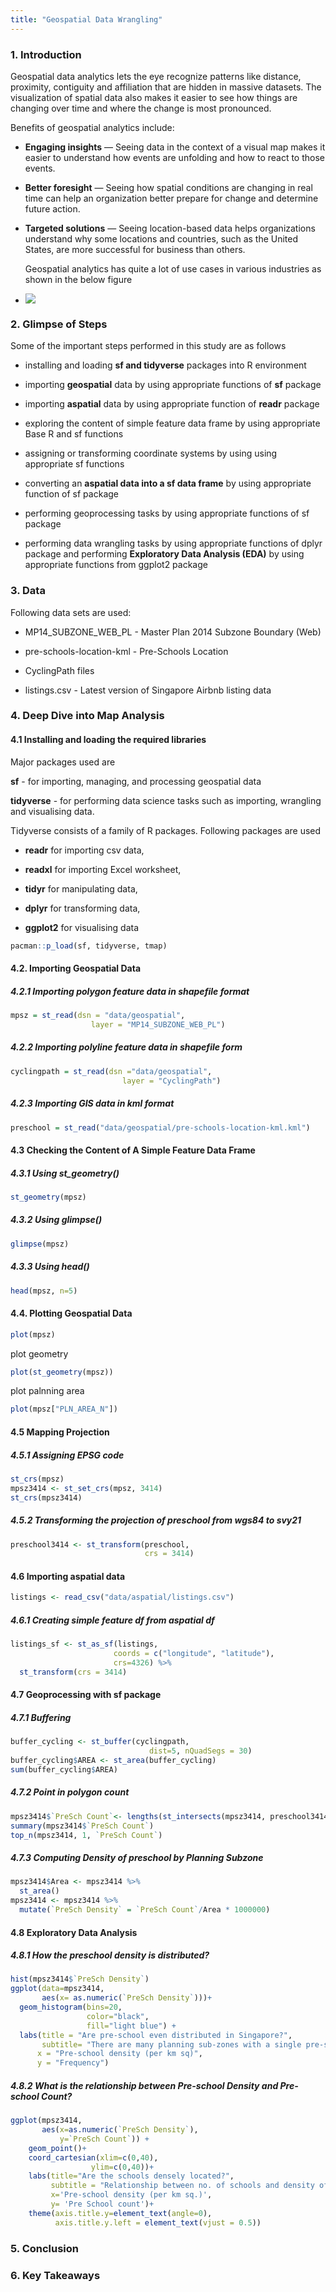```yaml
---
title: "Geospatial Data Wrangling"
---
```


### 1. Introduction

Geospatial data analytics lets the eye recognize patterns like distance, proximity, contiguity and affiliation that are hidden in massive datasets. The visualization of spatial data also makes it easier to see how things are changing over time and where the change is most pronounced.

Benefits of geospatial analytics include:

-   **Engaging insights** --- Seeing data in the context of a visual map makes it easier to understand how events are unfolding and how to react to those events.

-   **Better foresight** --- Seeing how spatial conditions are changing in real time can help an organization better prepare for change and determine future action.

-   **Targeted solutions** --- Seeing location-based data helps organizations understand why some locations and countries, such as the United States, are more successful for business than others.

    Geospatial analytics has quite a lot of use cases in various industries as shown in the below figure

-   <div>

    ![](images/geospatial.jpg){fig-align="center"}

    </div>

### 2. Glimpse of Steps

Some of the important steps performed in this study are as follows

-   installing and loading **sf and tidyverse** packages into R environment

-   importing **geospatial** data by using appropriate functions of **sf** package

-   importing **aspatial** data by using appropriate function of **readr** package

-   exploring the content of simple feature data frame by using appropriate Base R and sf functions

-   assigning or transforming coordinate systems by using using appropriate sf functions

-   converting an **aspatial data into a sf data frame** by using appropriate function of sf package

-   performing geoprocessing tasks by using appropriate functions of sf package

-   performing data wrangling tasks by using appropriate functions of dplyr package and performing **Exploratory Data Analysis (EDA)** by using appropriate functions from ggplot2 package

### 3. Data

Following data sets are used:

-   MP14_SUBZONE_WEB_PL - Master Plan 2014 Subzone Boundary (Web)

-   pre-schools-location-kml - Pre-Schools Location

-   CyclingPath files

-   listings.csv - Latest version of Singapore Airbnb listing data

### 4. Deep Dive into Map Analysis

#### 4.1 Installing and loading the required libraries

Major packages used are

**sf** - for importing, managing, and processing geospatial data

**tidyverse** - for performing data science tasks such as importing, wrangling and visualising data.

Tidyverse consists of a family of R packages. Following packages are used

-   **readr** for importing csv data,

-   **readxl** for importing Excel worksheet,

-   **tidyr** for manipulating data,

-   **dplyr** for transforming data,

-   **ggplot2** for visualising data

```r
pacman::p_load(sf, tidyverse, tmap)
```

#### 4.2. Importing Geospatial Data

##### 4.2.1 Importing polygon feature data in shapefile format

```r
mpsz = st_read(dsn = "data/geospatial", 
                  layer = "MP14_SUBZONE_WEB_PL")
```

##### 4.2.2 Importing polyline feature data in shapefile form

```r
cyclingpath = st_read(dsn ="data/geospatial", 
                         layer = "CyclingPath")
```

##### 4.2.3 Importing GIS data in kml format

```r
preschool = st_read("data/geospatial/pre-schools-location-kml.kml")
```

#### 4.3 Checking the Content of A Simple Feature Data Frame

##### 4.3.1 Using *st_geometry()*

```r
st_geometry(mpsz)

```

##### 4.3.2 Using glimpse()

```r
glimpse(mpsz)
```

##### 4.3.3 Using *head()*

```r
head(mpsz, n=5)  
```

#### 4.4. Plotting Geospatial Data

```r
plot(mpsz)
```

plot geometry

```r
plot(st_geometry(mpsz))
```

plot palnning area

```r
plot(mpsz["PLN_AREA_N"])
```

#### 4.5 Mapping Projection

##### 4.5.1 Assigning EPSG code

```r
st_crs(mpsz)
mpsz3414 <- st_set_crs(mpsz, 3414)
st_crs(mpsz3414)
```

##### 4.5.2 Transforming the projection of preschool from wgs84 to svy21

```r
preschool3414 <- st_transform(preschool, 
                              crs = 3414)
```

#### 4.6 Importing aspatial data

```r
listings <- read_csv("data/aspatial/listings.csv")
```

##### 4.6.1 Creating simple feature df from aspatial df

```r
listings_sf <- st_as_sf(listings, 
                       coords = c("longitude", "latitude"),
                       crs=4326) %>%
  st_transform(crs = 3414)
```

#### 4.7 Geoprocessing with sf package

##### 4.7.1 Buffering

```r
buffer_cycling <- st_buffer(cyclingpath, 
                               dist=5, nQuadSegs = 30)
buffer_cycling$AREA <- st_area(buffer_cycling)
sum(buffer_cycling$AREA)
```

##### 4.7.2 Point in polygon count

```r
mpsz3414$`PreSch Count`<- lengths(st_intersects(mpsz3414, preschool3414))
summary(mpsz3414$`PreSch Count`)
top_n(mpsz3414, 1, `PreSch Count`)
```

##### 4.7.3 Computing Density of preschool by Planning Subzone

```r
mpsz3414$Area <- mpsz3414 %>%
  st_area()
mpsz3414 <- mpsz3414 %>%
  mutate(`PreSch Density` = `PreSch Count`/Area * 1000000)
```

#### 4.8 Exploratory Data Analysis

##### 4.8.1 How the preschool density is distributed?

```r
hist(mpsz3414$`PreSch Density`)
ggplot(data=mpsz3414, 
       aes(x= as.numeric(`PreSch Density`)))+
  geom_histogram(bins=20, 
                 color="black", 
                 fill="light blue") +
  labs(title = "Are pre-school even distributed in Singapore?",
       subtitle= "There are many planning sub-zones with a single pre-school, on the other hand, \nthere are two planning sub-zones with at least 20 pre-schools",
      x = "Pre-school density (per km sq)",
      y = "Frequency")
```

##### 4.8.2 What is the r**elationship between Pre-school Density and Pre-school Count?**

```r
ggplot(mpsz3414, 
       aes(x=as.numeric(`PreSch Density`), 
           y=`PreSch Count`)) + 
    geom_point()+
    coord_cartesian(xlim=c(0,40),
                  ylim=c(0,40))+
    labs(title="Are the schools densely located?",
         subtitle = "Relationship between no. of schools and density of schools per sq. km",
         x='Pre-school density (per km sq.)',
         y= 'Pre School count')+
    theme(axis.title.y=element_text(angle=0),
          axis.title.y.left = element_text(vjust = 0.5))
```

### 5. Conclusion

### 6. Key Takeaways
